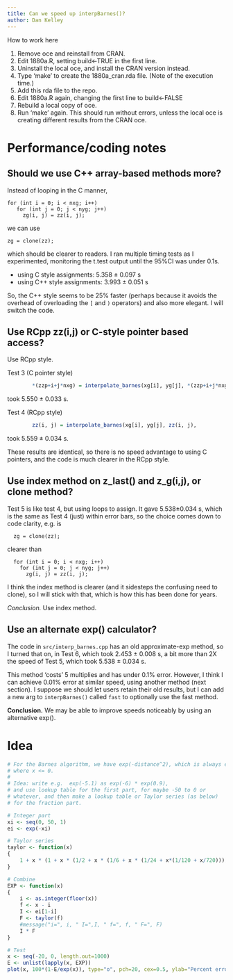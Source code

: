```yaml
---
title: Can we speed up interpBarnes()?
author: Dan Kelley
---
```


How to work here

1. Remove oce and reinstall from CRAN.
2. Edit 1880a.R, setting build<-TRUE in the first line.
3. Uninstall the local oce, and install the CRAN version instead.
3. Type 'make' to create the 1880a_cran.rda file. (Note of the execution time.)
4. Add this rda file to the repo.
5. Edit 1880a.R again, changing the first line to build<-FALSE
6. Rebuild a local copy of oce.
7. Run 'make' again.  This should run without errors, unless the local oce is
   creating different results from the CRAN oce.


# Performance/coding notes

## Should we use C++ array-based methods more?

Instead of looping in the C manner,
```
for (int i = 0; i < nxg; i++)
   for (int j = 0; j < nyg; j++)
     zg(i, j) = zz(i, j);
```
we can use
```
zg = clone(zz);
```
which should be clearer to readers.  I ran multiple timing tests as
I experimented, monitoring the t.test output until the 95%CI was under 0.1s.  

* using C   style assignments: 5.358 ± 0.097 s
* using C++ style assignments: 3.993 ± 0.051 s

So, the C++ style seems to be 25% faster (perhaps because it avoids the
overhead of overloading the `[` and `)` operators) and also more elegant.
I will switch the code.

## Use RCpp zz(i,j) or C-style pointer based access?

Use RCpp style.

Test 3 (C pointer style)
```R
        *(zzp+i+j*nxg) = interpolate_barnes(xg[i], yg[j], *(zzp+i+j*nxg),
```
took 5.550 ± 0.033 s.


Test 4 (RCpp style)
```R
        zz(i, j) = interpolate_barnes(xg[i], yg[j], zz(i, j),
```
took 5.559 ± 0.034 s.

These results are identical, so there is no speed advantage to using
C pointers, and the code is much clearer in the RCpp style.

## Use index method on z_last() and z_g(i,j), or clone method?

Test 5 is like test 4, but using loops to assign.  It gave 5.538±0.034 s, which
is the same as Test 4 (just) within error bars, so the choice comes down to
code clarity, e.g. is
```
  zg = clone(zz);
```
clearer than
```
  for (int i = 0; i < nxg; i++)
    for (int j = 0; j < nyg; j++)
      zg(i, j) = zz(i, j);
```

I think the index method is clearer (and it sidesteps the confusing need to
clone), so I will stick with that, which is how this has been done for years.

*Conclusion.* Use index method.

## Use an alternate exp() calculator?

The code in `src/interp_barnes.cpp` has an old approximate-exp method, so
I turned that on, in Test 6, which took 2.453 ± 0.008 s, a bit more than 2X the
speed of Test 5, which took 5.538 ± 0.034 s.

This method 'costs' 5 multiplies and has under 0.1% error.  However, I think I
can achieve 0.01% error at similar speed, using another method (next
section). I suppose we should let users retain their old results, but I can add
a new arg to `interpBarnes()` called `fast` to optionally use the fast method.

**Conclusion.** We may be able to improve speeds noticeably by using an
alternative exp().

# Idea
```r
# For the Barnes algorithm, we have exp(-distance^2), which is always exp(x)
# where x <= 0.
#
# Idea: write e.g.  exp(-5.1) as exp(-6) * exp(0.9),
# and use lookup table for the first part, for maybe -50 to 0 or
# whatever, and then make a lookup table or Taylor series (as below)
# for the fraction part.

# Integer part
xi <- seq(0, 50, 1)
ei <- exp(-xi)

# Taylor series
taylor <- function(x)
{
    1 + x * (1 + x * (1/2 + x * (1/6 + x * (1/24 + x*(1/120 + x/720)))))
}

# Combine
EXP <- function(x)
{
    i <- as.integer(floor(x))
    f <- x - i
    I <- ei[1-i]
    F <- taylor(f)
    #message("i=", i, " I=",I, " f=", f, " F=", F)
    I * F
}

# Test
x <- seq(-20, 0, length.out=1000)
E <- unlist(lapply(x, EXP))
plot(x, 100*(1-E/exp(x)), type="o", pch=20, cex=0.5, ylab="Percent error")

```

